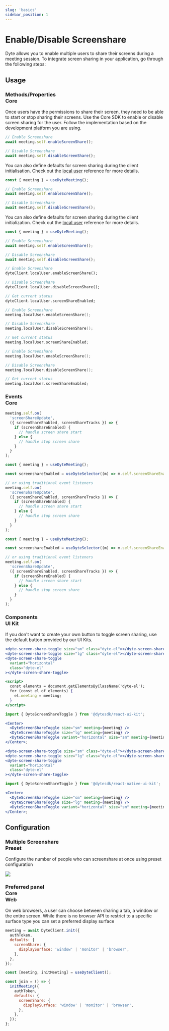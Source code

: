 ```yaml
---
slug: 'basics'
sidebar_position: 1
---
```


# Enable/Disable Screenshare

Dyte allows you to enable multiple users to share their screens during a meeting session. To integrate screen sharing in your application, go through the following steps:

## Usage

### Methods/Properties <div class="header-tag tag-core">Core</div>

Once users have the permissions to share their screen, they need to be able to start or stop sharing their screens. Use the Core SDK to enable or disable screen sharing for the user. Follow the implementation based on the development platform you are using.

<Tabs groupId="framework" defaultValue="react">
<TabItem value="js" label="Javascript">

```jsx
// Enable Screenshare
await meeting.self.enableScreenShare();

// Disable Screenshare
await meeting.self.disableScreenShare();
```

You can also define defaults for screen sharing during the client initialisation. Check out the [local user](/web-core/local-user/introduction#enable--disable-screen-share) reference for more details.

</TabItem>
<TabItem value="react" label="React">

```jsx
const { meeting } = useDyteMeeting();

// Enable Screenshare
await meeting.self.enableScreenShare();

// Disable Screenshare
await meeting.self.disableScreenShare();
```

You can also define defaults for screen sharing during the client initialization. Check out the [local user](/web-core/local-user/introduction#enable--disable-screen-share) reference for more details.

</TabItem>
<TabItem value="react-native" label="React Native">

```jsx
const { meeting } = useDyteMeeting();

// Enable Screenshare
await meeting.self.enableScreenShare();

// Disable Screenshare
await meeting.self.disableScreenShare();
```

</TabItem>
<TabItem value="flutter" label="Flutter">

```dart
// Enable Screenshare
dyteClient.localUser.enableScreenShare();

// Disable Screenshare
dyteClient.localUser.disableScreenShare();

// Get current status
dyteClient.localUser.screenShareEnabled;
```

</TabItem>
<TabItem value="android" label="Android">

```kotlin
// Enable Screenshare
meeting.localUser.enableScreenShare();

// Disable Screenshare
meeting.localUser.disableScreenShare();

// Get current status
meeting.localUser.screenShareEnabled;
```

</TabItem>
<TabItem value="ios" label="iOS">

```swift
// Enable Screenshare
meeting.localUser.enableScreenShare();

// Disable Screenshare
meeting.localUser.disableScreenShare();

// Get current status
meeting.localUser.screenShareEnabled;
```

</TabItem>
</Tabs>

### Events <div class="header-tag tag-core">Core</div>

<Tabs groupId="framework" defaultValue="react">
<TabItem value="js" label="Javascript">

```jsx
meeting.self.on(
  'screenShareUpdate',
  ({ screenShareEnabled, screenShareTracks }) => {
    if (screenShareEnabled) {
      // handle screen share start
    } else {
      // handle stop screen share
    }
  }
);
```

</TabItem>
<TabItem value="react" label="React">

```jsx
const { meeting } = useDyteMeeting();

const screenshareEnabled = useDyteSelector((m) => m.self.screenShareEnabled);

// or using traditional event listeners
meeting.self.on(
  'screenShareUpdate',
  ({ screenShareEnabled, screenShareTracks }) => {
    if (screenShareEnabled) {
      // handle screen share start
    } else {
      // handle stop screen share
    }
  }
);
```

</TabItem>
<TabItem value="react-native" label="React Native">

```jsx
const { meeting } = useDyteMeeting();

const screenshareEnabled = useDyteSelector((m) => m.self.screenShareEnabled);

// or using traditional event listeners
meeting.self.on(
  'screenShareUpdate',
  ({ screenShareEnabled, screenShareTracks }) => {
    if (screenShareEnabled) {
      // handle screen share start
    } else {
      // handle stop screen share
    }
  }
);
```

</TabItem>
</Tabs>

### Components <div class="header-tag tag-ui">UI Kit</div>

If you don't want to create your own button to toggle screen sharing, use the default button provided by our UI Kits.

<Tabs groupId="framework">
<TabItem value="web-components" label="Web Components">

```jsx
<dyte-screen-share-toggle size="sm" class="dyte-el"></dyte-screen-share-toggle>
<dyte-screen-share-toggle size="lg" class="dyte-el"></dyte-screen-share-toggle>
<dyte-screen-share-toggle
  variant="horizontal"
  class="dyte-el"
></dyte-screen-share-toggle>

<script>
  const elements = document.getElementsByClassName('dyte-el');
  for (const el of elements) {
    el.meeting = meeting;
  }
</script>
```

</TabItem>
<TabItem value="react" label="React">

```jsx
import { DyteScreenShareToggle } from '@dytesdk/react-ui-kit';

<Center>
  <DyteScreenShareToggle size="sm" meeting={meeting} />
  <DyteScreenShareToggle size="lg" meeting={meeting} />
  <DyteScreenShareToggle variant="horizontal" size="sm" meeting={meeting} />
</Center>;
```

</TabItem>
<TabItem value="angular" label="Angular">

```jsx
<dyte-screen-share-toggle size="sm" class="dyte-el"></dyte-screen-share-toggle>
<dyte-screen-share-toggle size="lg" class="dyte-el"></dyte-screen-share-toggle>
<dyte-screen-share-toggle
  variant="horizontal"
  class="dyte-el"
></dyte-screen-share-toggle>
```

</TabItem>
<TabItem value="react-native" label="React Native">

```jsx
import { DyteScreenShareToggle } from '@dytesdk/react-native-ui-kit';

<Center>
  <DyteScreenShareToggle size="sm" meeting={meeting} />
  <DyteScreenShareToggle size="lg" meeting={meeting} />
  <DyteScreenShareToggle variant="horizontal" size="sm" meeting={meeting} />
</Center>;
```

</TabItem>
</Tabs>

## Configuration

### Multiple Screenshare <div class="header-tag">Preset</div>

Configure the number of people who can screenshare at once using preset configuration

<img src="/static/guides/screenshare-max.png" className="max-512" />

### Preferred panel <div class="header-tag tag-core">Core</div><div class="header-tag">Web</div>

On web browsers, a user can choose between sharing a tab, a window or the entire screen. While there is no browser API to restrict to a specific surface type you can set a preferred display surface

<Tabs groupId="framework" defaultValue="react">
<TabItem value="js" label="Javascript">

```js
meeting = await DyteClient.init({
  authToken,
  defaults: {
    screenShare: {
      displaySurface: 'window' | 'monitor' | 'browser',
    },
  },
});
```

</TabItem>
<TabItem value="react" label="React">

```js
const [meeting, initMeeting] = useDyteClient();

const join = () => {
  initMeeting({
    authToken,
    defaults: {
      screenShare: {
        displaySurface: 'window' | 'monitor' | 'browser',
      },
    },
  });
};
```

</TabItem>
</Tabs>
